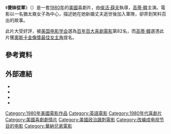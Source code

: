 {{noteTA
|T=zh-hk:傻妹從軍; zh-tw:小迷糊當大兵; zh-hans:傻妹从军;
|G1=Show
|1=zh-hk:傻妹從軍; zh-tw:小迷糊當大兵; zh-hans:傻妹从军;}}
{{Infobox film
| name = 傻妹從軍
| original_name = ''Private Benjamin''
| tw_name = 小迷糊當大兵
| hk_name = 傻妹從軍
| image = private_benjamon.jpg
| caption = 電影美版海報
| director = {{tsl|en|Howard Zieff|侯活·薛夫}}
| producer = [[蘭茜·美雅絲|蘭茜·美雅絲]]<br>Harvey Miller<br>[[Charles_Shyer|Charles Shyer]]<br>[[高蒂·韓|高蒂·韓]]
| writer = 蘭茜·美雅絲<br>Harvey Miller
| starring = 高蒂·韓<br>[[Eileen_Brennan|Eileen Brennan]]<br>{{tsl|en|Armand Assante|艾文·間薩特}}
| music = {{tsl|en|Bill Conti|標·葛迪}}<br>[[Barry_De_Vorzon|Barry De Vorzon]]
| cinematography = David M. Walsh
| editing = [[Sheldon_Kahn|Sheldon Kahn]]
| distributor = [[華納兄弟|華納兄弟]]
| released = {{start date|1980|10|7}}
| runtime = 109分鐘
| country = {{美國電影產地}}
| language = 英語
| budget = $1千5百萬
| gross = $69,847,348
}}
《'''傻妹從軍'''》（{{lang-en|''Private Benjamin''}}）是一套[[1980年電影|1980年]]的[[美國電影|美國]]喜劇片，由[[侯活·薛夫|侯活·薛夫]]執導，[[高蒂·韓|高蒂·韓]]主演。電影以一名猶太裔女子為中心，描述她在她新婚丈夫逝世後加入軍隊，卻弄到笑料百出的故事。

此片大受好評，被[[美国电影学会|美国电影学会]]選為[[AFI百年百大喜劇電影|百年百大喜劇電影]]第82名，而[[高蒂·韓|高蒂·韓]]選憑此片獲[[奧斯卡金像獎|奧斯卡金像獎]][[奧斯卡最佳女主角獎|最佳女主角]]提名。

== 參考資料 ==
{{reflist}}

==外部連結==
{{wikiquote}}
* {{imdb title|0081375|傻妹從軍}}
* {{Amg movie|39294|傻妹從軍}}
* {{mojo title|privatebenjamin|傻妹從軍}}
* {{rotten-tomatoes|private_benjamin|傻妹從軍}}

<!---{{Howard Zieff}}--->
{{DEFAULTSORT:Private Benjamin}}
[[Category:1980年美國電影作品|Category:1980年美國電影作品]]
[[Category:英語電影|Category:英語電影]]
[[Category:1980年代喜劇片|Category:1980年代喜劇片]]
[[Category:美國喜劇劇情片|Category:美國喜劇劇情片]]
[[Category:美國政治諷刺電影|Category:美國政治諷刺電影]]
[[Category:改编成电视节目的电影|Category:改编成电视节目的电影]]
[[Category:華納兄弟電影|Category:華納兄弟電影]]